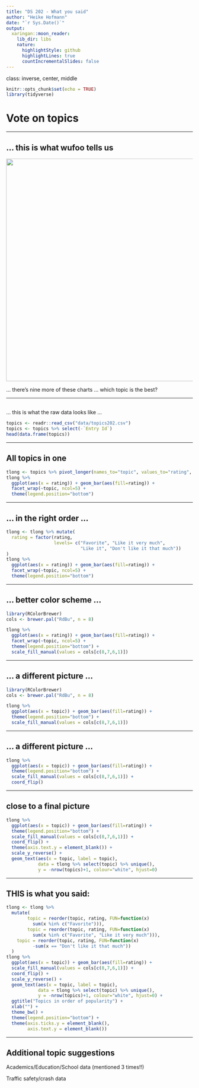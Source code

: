 ```yaml
---
title: "DS 202 - What you said"
author: "Heike Hofmann"
date: "`r Sys.Date()`"
output:
  xaringan::moon_reader:
    lib_dir: libs
    nature:
      highlightStyle: github
      highlightLines: true
      countIncrementalSlides: false
---
```

class: inverse, center, middle

```r
knitr::opts_chunk$set(echo = TRUE)
library(tidyverse)
```
# Vote on topics

---

## ... this is what wufoo tells us

<img src="images/topics.png" width=600>

... there's nine more of these charts ... which topic is the best?

---

## 

... this is what the raw data looks like ...

```r
topics <- readr::read_csv("data/topics202.csv")
topics <- topics %>% select(-`Entry Id`)
head(data.frame(topics))
```

---

## All topics in one

```r
tlong <- topics %>% pivot_longer(names_to="topic", values_to="rating", `Sports (e.g. Baseball, Football, ...)`:`Global issues: comparison across countries`)
tlong %>% 
  ggplot(aes(x = rating)) + geom_bar(aes(fill=rating)) +
  facet_wrap(~topic, ncol=5) +
  theme(legend.position="bottom")
```


---

## ... in the right order ...

```r
tlong <- tlong %>% mutate(
  rating = factor(rating, 
                  levels= c("Favorite", "Like it very much",
                            "Like it", "Don't like it that much"))
)
tlong %>% 
  ggplot(aes(x = rating)) + geom_bar(aes(fill=rating)) +
  facet_wrap(~topic, ncol=5) +
  theme(legend.position="bottom")
```

---

## ... better color scheme ...

```r
library(RColorBrewer)
cols <- brewer.pal("RdBu", n = 8)

tlong %>% 
  ggplot(aes(x = rating)) + geom_bar(aes(fill=rating)) +
  facet_wrap(~topic, ncol=5) +
  theme(legend.position="bottom") +
  scale_fill_manual(values = cols[c(8,7,6,1)])
```

---

## ... a different picture ...

```r
library(RColorBrewer)
cols <- brewer.pal("RdBu", n = 8)

tlong %>% 
  ggplot(aes(x = topic)) + geom_bar(aes(fill=rating)) +
  theme(legend.position="bottom") +
  scale_fill_manual(values = cols[c(8,7,6,1)])
```

---

## ... a different picture ...

```r
tlong %>% 
  ggplot(aes(x = topic)) + geom_bar(aes(fill=rating)) +
  theme(legend.position="bottom") +
  scale_fill_manual(values = cols[c(8,7,6,1)]) +
  coord_flip()
```

---

## close to a final picture

```r
tlong %>% 
  ggplot(aes(x = topic)) + geom_bar(aes(fill=rating)) +
  theme(legend.position="bottom") +
  scale_fill_manual(values = cols[c(8,7,6,1)]) +
  coord_flip() + 
  theme(axis.text.y = element_blank()) +
  scale_y_reverse() +
  geom_text(aes(x = topic, label = topic), 
            data = tlong %>% select(topic) %>% unique(), 
            y = -nrow(topics)+1, colour="white", hjust=0)
```

---

##  THIS is what you said:

```r
tlong <- tlong %>% 
  mutate(
        topic = reorder(topic, rating, FUN=function(x) 
          sum(x %in% c("Favorite"))),
        topic = reorder(topic, rating, FUN=function(x) 
          sum(x %in% c("Favorite", "Like it very much"))),
    topic = reorder(topic, rating, FUN=function(x) 
          -sum(x == "Don't like it that much"))
  )
tlong %>% 
  ggplot(aes(x = topic)) + geom_bar(aes(fill=rating)) +
  scale_fill_manual(values = cols[c(8,7,6,1)]) +
  coord_flip() + 
  scale_y_reverse() +
  geom_text(aes(x = topic, label = topic), 
            data = tlong %>% select(topic) %>% unique(),
            y = -nrow(topics)+1, colour="white", hjust=0) +
  ggtitle("Topics in order of popularity") +
  xlab("") +
  theme_bw() +
  theme(legend.position="bottom") +
  theme(axis.ticks.y = element_blank(), 
        axis.text.y = element_blank())
```

---

## Additional topic suggestions


Academics/Education/School data (mentioned 3 times!!)

Traffic safety/crash data

